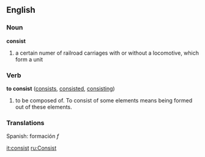 ==English==

===Noun===
'''consist'''
# a certain numer of railroad carriages with or without a locomotive, which form a unit

===Verb===
'''to consist'''  ([[consists]], [[consisted]], [[consisting]])
# to be composed of. To consist of some elements means being formed out of these elements.

===Translations===

Spanish: formación ''f''

[[it:consist]]
[[ru:Consist]]